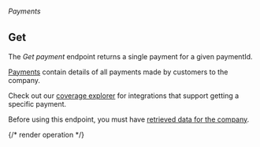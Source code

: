 ###### *Payments*

## Get

The *Get payment* endpoint returns a single payment for a given paymentId.

[Payments](https://docs.codat.io/commerce-api#/schemas/Payment) contain details of all payments made by customers to the company.

Check out our [coverage explorer](https://knowledge.codat.io/supported-features/commerce?view=tab-by-data-type&dataType=commerce-payments) for integrations that support getting a specific payment.

Before using this endpoint, you must have [retrieved data for the company](https://docs.codat.io/codat-api#/operations/refresh-company-data).


{/* render operation */}
